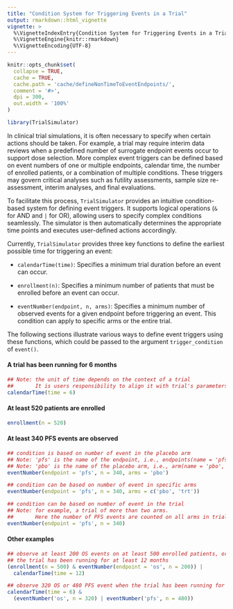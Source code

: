 ```yaml
---
title: "Condition System for Triggering Events in a Trial"
output: rmarkdown::html_vignette
vignette: >
  %\VignetteIndexEntry{Condition System for Triggering Events in a Trial}
  %\VignetteEngine{knitr::rmarkdown}
  %\VignetteEncoding{UTF-8}
---
```


```r
knitr::opts_chunk$set(
  collapse = TRUE,
  cache = TRUE,
  cache.path = 'cache/defineNonTimeToEventEndpoints/',
  comment = '#>',
  dpi = 300,
  out.width = '100%'
)
```

```r
library(TrialSimulator)
```

In clinical trial simulations, it is often necessary to specify when certain actions should be taken. For example, a trial may require interim data reviews when a predefined number of surrogate endpoint events occur to support dose selection. More complex event triggers can be defined based on event numbers of one or multiple endpoints, calendar time, the number of enrolled patients, or a combination of multiple conditions. These triggers may govern critical analyses such as futility assessments, sample size re-assessment, interim analyses, and final evaluations.

To facilitate this process, `TrialSimulator` provides an intuitive condition-based system for defining event triggers. It supports logical operations (`&` for AND and `|` for OR), allowing users to specify complex conditions seamlessly. The simulator is then automatically determines the appropriate time points and executes user-defined actions accordingly.

Currently, `TrialSimulator` provides three key functions to define the earliest possible time for triggering an event:

- `calendarTime(time)`: Specifies a minimum trial duration before an event can occur.

- `enrollment(n)`: Specifies a minimum number of patients that must be enrolled before an event can occur.

- `eventNumber(endpoint, n, arms)`: Specifies a minimum number of observed events for a given endpoint before triggering an event. This condition can apply to specific arms or the entire trial.

The following sections illustrate various ways to define event triggers using these functions, 
which could be passed to the argument `trigger_condition` of `event()`. 

#### A trial has been running for 6 months
```r
## Note: the unit of time depends on the context of a trial
##       It is users responsibility to align it with trial's parameters
calendarTime(time = 6)
```

#### At least 520 patients are enrolled
```r
enrollment(n = 520)
```

#### At least 340 PFS events are observed
```r
## condition is based on number of event in the placebo arm
## Note: 'pfs' is the name of the endpoint, i.e., endpoints(name = 'pfs', ...)
## Note: 'pbo' is the name of the placebo arm, i.e., arm(name = 'pbo', ...)
eventNumber(endpoint = 'pfs', n = 340, arms = 'pbo')

## condition can be based on number of event in specific arms
eventNumber(endpoint = 'pfs', n = 340, arms = c('pbo', 'trt'))

## condition can be based on number of event in the trial
## Note: for example, a trial of more than two arms. 
##       Here the number of PFS events are counted on all arms in trial
eventNumber(endpoint = 'pfs', n = 340)
```

#### Other examples
```r
## observe at least 200 OS events on at least 500 enrolled patients, or
## the trial has been running for at least 12 months
(enrollment(n = 500) & eventNumber(endpoint = 'os', n = 200)) | 
  calendarTime(time = 12)

## observe 320 OS or 480 PFS event when the trial has been running for 6 months
calendarTime(time = 6) & 
  (eventNumber('os', n = 320) | eventNumber('pfs', n = 480))
```





